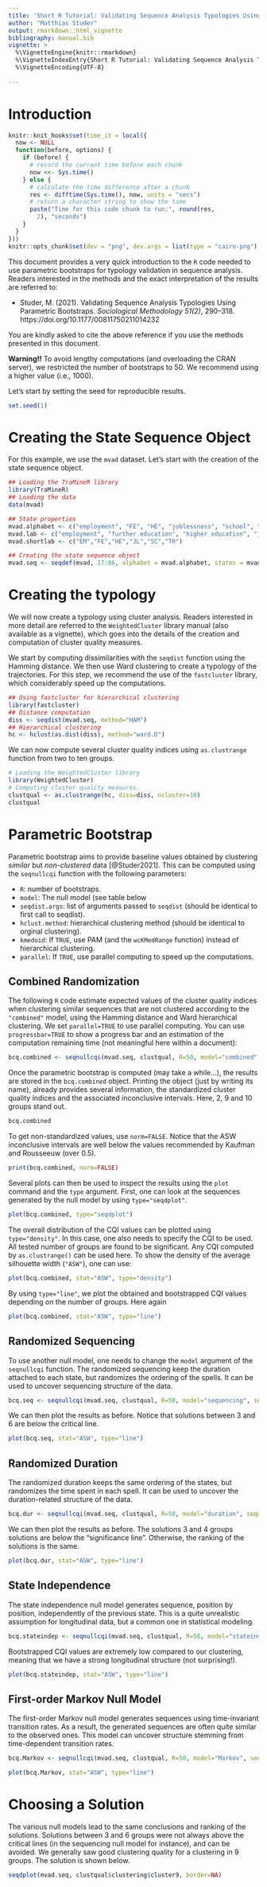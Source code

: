 ---
title: 'Short R Tutorial: Validating Sequence Analysis Typologies Using Parametric Bootstrap'
author: "Matthias Studer"
output: rmarkdown::html_vignette
bibliography: manual.bib 
vignette: >
  %\VignetteEngine{knitr::rmarkdown}
  %\VignetteIndexEntry{Short R Tutorial: Validating Sequence Analysis Typologies Using Parametric Bootstrap}
  %\VignetteEncoding{UTF-8}
    
---


# Introduction 

```{r, include=FALSE}
knitr::knit_hooks$set(time_it = local({
  now <- NULL
  function(before, options) {
    if (before) {
      # record the current time before each chunk
      now <<- Sys.time()
    } else {
      # calculate the time difference after a chunk
      res <- difftime(Sys.time(), now, units = "secs")
      # return a character string to show the time
      paste("Time for this code chunk to run:", round(res,
        2), "seconds")
    }
  }
}))
knitr::opts_chunk$set(dev = "png", dev.args = list(type = "cairo-png"), time_it=TRUE)
```

This document provides a very quick introduction to the `R` code needed to use parametric bootstraps for typology validation in sequence analysis. Readers interested in the methods and the exact interpretation of the results are referred to:

- Studer, M. (2021). Validating Sequence Analysis Typologies Using Parametric Bootstraps. *Sociological Methodology 51(2)*, 290--318. https://doi.org/10.1177/00811750211014232 

You are kindly asked to cite the above reference if you use the methods presented in this document. 

**Warning!!** To avoid lengthy computations (and overloading the CRAN server), we restricted the number of bootstraps to 50. We recommend using a higher value (i.e., 1000). 

Let's start by setting the seed for reproducible results.


```{r, message=FALSE}
set.seed(1)
```

# Creating the State Sequence Object
For this example, we use the `mvad` dataset. Let's start with the creation of the state sequence object.

```{r, message=FALSE}
## Loading the TraMineR library
library(TraMineR)
## Loading the data
data(mvad)

## State properties
mvad.alphabet <- c("employment", "FE", "HE", "joblessness", "school", "training")
mvad.lab <- c("employment", "further education", "higher education", "joblessness", "school", "training")
mvad.shortlab <- c("EM","FE","HE","JL","SC","TR")

## Creating the state sequence object
mvad.seq <- seqdef(mvad, 17:86, alphabet = mvad.alphabet, states = mvad.shortlab, labels = mvad.lab, xtstep = 6)

```


# Creating the typology

We will now create a typology using cluster analysis. Readers interested in more detail are referred to the `WeightedCluster` library manual (also available as a vignette), which goes into the details of the creation and computation of cluster quality measures. 

We start by computing dissimilarities with the `seqdist` function using the Hamming distance. We then use Ward clustering to create a typology of the trajectories. For this step, we recommend the use of the `fastcluster` library, which considerably speed up the computations.


```{r, cache=TRUE, message=FALSE}
## Using fastcluster for hierarchical clustering
library(fastcluster)
## Distance computation
diss <- seqdist(mvad.seq, method="HAM")
## Hierarchical clustering
hc <- hclust(as.dist(diss), method="ward.D")
```

We can now compute several cluster quality indices using `as.clustrange` function from two to ten groups.

```{r, message=FALSE}
# Loading the WeightedCluster library
library(WeightedCluster)
# Computing cluster quality measures.
clustqual <- as.clustrange(hc, diss=diss, ncluster=10)
clustqual
```

# Parametric Bootstrap

Parametric bootstrap aims to provide baseline values obtained by clustering *similar* but *non-clustered* data [@Studer2021]. This can be computed using the `seqnullcqi` function with the following parameters:

 - `R`: number of bootstraps.
 - `model`: The null model (see table below
 - `seqdist.args`: list of arguments passed to `seqdist` (should be identical to first call to seqdist).
 - `hclust.method`: hierarchical clustering method (should be identical to orginal clustering).
 - `kmedoid`: If `TRUE`, use PAM (and the `wcKMedRange` function) instead of hierarchical clustering.
 - `parallel`: If `TRUE`, use parallel computing to speed up the computations.


## Combined Randomization
The following `R` code estimate expected values of the cluster quality indices when clustering similar sequences that are not clustered according to the `"combined"` model, using the Hamming distance and Ward hierarchical clustering. We set `parallel=TRUE` to use parallel computing. You can use `progressbar=TRUE` to show a progress bar and an estimation of the computation remaining time (not meaningful here within a document):


```{r}
bcq.combined <- seqnullcqi(mvad.seq, clustqual, R=50, model="combined", seqdist.args=list(method="HAM"), hclust.method="ward.D", parallel = TRUE)
```
 

Once the parametric bootstrap is computed (may take a while...), the results are stored in the `bcq.combined` object. Printing the object (just by writing its name), already provides several information, the standardized cluster quality indices and the associated inconclusive intervals. Here, 2, 9 and 10 groups stand out.

```{r, size="tiny"}
bcq.combined
```

To get non-standardized values, use `norm=FALSE`. Notice that the ASW inconclusive intervals are well below the values recommended by Kaufman and Rousseeuw (over 0.5).


```{r, size="tiny"}
print(bcq.combined, norm=FALSE)
```

Several plots can then be used to inspect the results using the `plot` command and the `type` argument. First, one can look at the sequences generated by the null model by using `type="seqdplot"`. 


```{r, fig.width=8, fig.height=5, results="hide", dev="png"}
plot(bcq.combined, type="seqdplot")
```

The overall distribution of the CQI values can be plotted using `type="density"`. In this case, one also needs to specify the CQI to be used. All tested number of groups are found to be significant. Any CQI computed by `as.clustrange()` can be used here. To show the density of the average silhouette width (`"ASW"`), one can use:

```{r, fig.width=8, fig.height=5, results="hide", dev="png"}
plot(bcq.combined, stat="ASW", type="density")
```

By using `type="line"`, we plot the obtained and bootstrapped CQI values depending on the number of groups. Here again 

```{r, fig.width=8, fig.height=5, results="hide", dev="png"}
plot(bcq.combined, stat="ASW", type="line")
```


## Randomized Sequencing

To use another null model, one needs to change the `model` argument of the `seqnullcqi` function. The randomized sequencing keep the duration attached to each state, but randomizes the ordering of the spells. It can be used to uncover sequencing structure of the data. 

```{r}
bcq.seq <- seqnullcqi(mvad.seq, clustqual, R=50, model="sequencing", seqdist.args=list(method="HAM"), hclust.method="ward.D", parallel = TRUE)
```

We can then plot the results as before. Notice that solutions between 3 and 6 are below the critical line.

```{r, fig.width=8, fig.height=5, results="hide", dev="png"}
plot(bcq.seq, stat="ASW", type="line")
```



## Randomized Duration

The randomized duration keeps the same ordering of the states, but randomizes the time spent in each spell. It can be used to uncover the duration-related structure of the data. 

```{r}
bcq.dur <- seqnullcqi(mvad.seq, clustqual, R=50, model="duration", seqdist.args=list(method="HAM"), hclust.method="ward.D", parallel = TRUE)
```

We can then plot the results as before. The solutions 3 and 4 groups solutions are below the "significance line". Otherwise, the ranking of the solutions is the same. 

```{r, fig.width=8, fig.height=5, results="hide", dev="png"}
plot(bcq.dur, stat="ASW", type="line")
```

## State Independence

The state independence null model generates sequence, position by position, independently of the previous state. This is a quite unrealistic assumption for longitudinal data, but a common one in statistical modeling.


```{r, cache=TRUE}
bcq.stateindep <- seqnullcqi(mvad.seq, clustqual, R=50, model="stateindep", seqdist.args=list(method="HAM"), hclust.method="ward.D", parallel = TRUE)
```

Bootstrapped CQI values are extremely low compared to our clustering, meaning that we have a strong longitudinal structure (not surprising!).


```{r, fig.width=8, fig.height=5, results="hide", dev="png"}
plot(bcq.stateindep, stat="ASW", type="line")
```

## First-order Markov Null Model

The first-order Markov null model generates sequences using time-invariant transition rates. As a result, the generated sequences are often quite similar to the observed ones. This model can uncover structure stemming from time-dependent transition rates. 


```{r, cache=TRUE}
bcq.Markov <- seqnullcqi(mvad.seq, clustqual, R=50, model="Markov", seqdist.args=list(method="HAM"), hclust.method="ward.D", parallel = TRUE)
```



```{r, fig.width=8, fig.height=5, results="hide", dev="png"}
plot(bcq.Markov, stat="ASW", type="line")
```


# Choosing a Solution 

The various null models lead to the same conclusions and ranking of the solutions. Solutions between 3 and 6 groups were not always above the critical lines (in the sequencing null model for instance), and can be avoided. We generally saw good clustering quality for a clustering in 9 groups. The solution is shown below.


```{r, fig.width=10, fig.height=12, results="hide"}
seqdplot(mvad.seq, clustqual$clustering$cluster9, border=NA)
```
